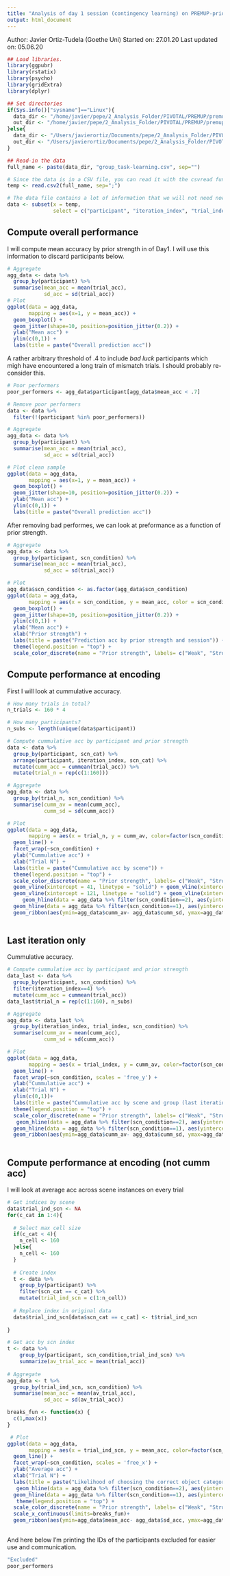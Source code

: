 ```yaml
---
title: "Analysis of day 1 session (contingency learning) on PREMUP-priors."
output: html_document
---
```


Author: Javier Ortiz-Tudela (Goethe Uni)
Started on: 27.01.20
Last updated on: 05.06.20

```r
## Load libraries.
library(ggpubr)
library(rstatix)
library(psycho)
library(gridExtra)
library(dplyr)

## Set directories
if(Sys.info()["sysname"]=="Linux"){
  data_dir <- "/home/javier/pepe/2_Analysis_Folder/PIVOTAL/PREMUP/premup-priors/outputs/group_level/share/"
  out_dir <- "/home/javier/pepe/2_Analysis_Folder/PIVOTAL/PREMUP/premup-priors/outputs/group_level/share/"
}else{
  data_dir <- "/Users/javierortiz/Documents/pepe/2_Analysis_Folder/PIVOTAL/PREMUP/premup-priors/outputs/group_level/share/"
  out_dir <- "/Users/javierortiz/Documents/pepe/2_Analysis_Folder/PIVOTAL/PREMUP/premup-priors/outputs/group_level/share/"
}

## Read-in the data
full_name <- paste(data_dir, "group_task-learning.csv", sep="")

# Since the data is in a CSV file, you can read it with the csvread function.
temp <- read.csv2(full_name, sep=";")

# The data file contains a lot of information that we will not need now.
data <- subset(x = temp,
               select = c("participant", "iteration_index", "trial_index", "trial_acc", "scn_condition", "scn_cat", "PE_level"))

```

## Compute overall performance
I will compute mean accuracy by prior strength in of Day1. I will use this information to discard participants below. 

```r
# Aggregate
agg_data <- data %>% 
  group_by(participant) %>% 
  summarise(mean_acc = mean(trial_acc),
            sd_acc = sd(trial_acc))
# Plot
ggplot(data = agg_data,
       mapping = aes(x=1, y = mean_acc)) +
  geom_boxplot() +
  geom_jitter(shape=10, position=position_jitter(0.2)) +
  ylab("Mean acc") + 
  ylim(c(0,1)) +
  labs(title = paste("Overall prediction acc"))
```

A rather arbitrary threshold of .4 to include _bad luck_ participants which migh have encountered a long train of mismatch trials. I should probably re-consider this.

```r
# Poor performers
poor_performers <- agg_data$participant[agg_data$mean_acc < .7]

# Remove poor performers
data <- data %>% 
  filter(!(participant %in% poor_performers))

# Aggregate
agg_data <- data %>% 
  group_by(participant) %>% 
  summarise(mean_acc = mean(trial_acc),
            sd_acc = sd(trial_acc))

# Plot clean sample
ggplot(data = agg_data,
       mapping = aes(x=1, y = mean_acc)) +
  geom_boxplot() +
  geom_jitter(shape=10, position=position_jitter(0.2)) +
  ylab("Mean acc") + 
  ylim(c(0,1)) +
  labs(title = paste("Overall prediction acc"))

```
After removing bad performes, we can look at preformance as a function of prior strength.

```r
# Aggregate
agg_data <- data %>% 
  group_by(participant, scn_condition) %>% 
  summarise(mean_acc = mean(trial_acc),
            sd_acc = sd(trial_acc))

# Plot
agg_data$scn_condition <- as.factor(agg_data$scn_condition)
ggplot(data = agg_data,
       mapping = aes(x = scn_condition, y = mean_acc, color = scn_condition)) +
  geom_boxplot() +
  geom_jitter(shape=10, position=position_jitter(0.2)) +
  ylim(c(0,1)) +
  ylab("Mean acc") + 
  xlab("Prior strength") +
  labs(title = paste("Prediction acc by prior strength and session")) +
  theme(legend.position = "top") +
  scale_color_discrete(name = "Prior strength", labels= c("Weak", "Strong"))
```


## Compute performance at encoding
First I will look at cummulative accuracy.
```r

# How many trials in total?
n_trials <- 160 * 4

# How many participants?
n_subs <- length(unique(data$participant))

# Compute cummulative acc by participant and prior strength
data <- data %>% 
  group_by(participant, scn_cat) %>%
  arrange(participant, iteration_index, scn_cat) %>% 
  mutate(cumm_acc = cummean(trial_acc)) %>% 
  mutate(trial_n = rep(c(1:160)))

# Aggregate
agg_data <- data %>% 
  group_by(trial_n, scn_condition) %>% 
  summarise(cumm_av = mean(cumm_acc),
            cumm_sd = sd(cumm_acc))

# Plot
ggplot(data = agg_data,
       mapping = aes(x = trial_n, y = cumm_av, color=factor(scn_condition))) +
  geom_line() +
  facet_wrap(~scn_condition) + 
  ylab("Cummulative acc") + 
  xlab("Trial N") +
  labs(title = paste("Cummulative acc by scene")) +
  theme(legend.position = "top") +
  scale_color_discrete(name = "Prior strength", labels= c("Weak", "Strong")) +
  geom_vline(xintercept = 41, linetype = "solid") + geom_vline(xintercept = 81, linetype = "solid") +
  geom_vline(xintercept = 121, linetype = "solid") + geom_vline(xintercept = 160, linetype = "solid") +
     geom_hline(data = agg_data %>% filter(scn_condition==2), aes(yintercept = .9), linetype = "dotted")+
  geom_hline(data = agg_data %>% filter(scn_condition==1), aes(yintercept = .7), linetype = "dotted")+
  geom_ribbon(aes(ymin=agg_data$cumm_av- agg_data$cumm_sd, ymax=agg_data$cumm_av+agg_data$cumm_sd), alpha=.2, colour = NA)
 
```


## Last iteration only
Cummulative accuracy.
```r
# Compute cummulative acc by participant and prior strength
data_last <- data %>% 
  group_by(participant, scn_condition) %>% 
  filter(iteration_index==4) %>% 
  mutate(cumm_acc = cummean(trial_acc))
data_last$trial_n = rep(c(1:160), n_subs)

# Aggregate
agg_data <- data_last %>% 
  group_by(iteration_index, trial_index, scn_condition) %>% 
  summarise(cumm_av = mean(cumm_acc),
            cumm_sd = sd(cumm_acc))

# Plot
ggplot(data = agg_data,
       mapping = aes(x = trial_index, y = cumm_av, color=factor(scn_condition))) +
  geom_line() +
  facet_wrap(~scn_condition, scales = 'free_y') +  
  ylab("Cummulative acc") + 
  xlab("Trial N") +
  ylim(c(0,1))+
  labs(title = paste("Cummulative acc by scene and group (last iteration only)")) +
  theme(legend.position = "top") +
  scale_color_discrete(name = "Prior strength", labels= c("Weak", "Strong")) +
   geom_hline(data = agg_data %>% filter(scn_condition==2), aes(yintercept = .9), linetype = "dotted")+
  geom_hline(data = agg_data %>% filter(scn_condition==1), aes(yintercept = .7), linetype = "dotted")+
  geom_ribbon(aes(ymin=agg_data$cumm_av- agg_data$cumm_sd, ymax=agg_data$cumm_av+agg_data$cumm_sd), alpha=.2, colour = NA)
 
```

## Compute performance at encoding (not cumm acc)
I will look at average acc across scene instances on every trial
```r

# Get indices by scene
data$trial_ind_scn <- NA
for(c_cat in 1:4){
  
  # Select max cell size
  if(c_cat < 4){
    n_cell <- 160
  }else{
    n_cell <- 160
  }
  
  # Create index
  t <- data %>% 
    group_by(participant) %>% 
    filter(scn_cat == c_cat) %>% 
    mutate(trial_ind_scn = c(1:n_cell))
  
  # Replace index in original data
  data$trial_ind_scn[data$scn_cat == c_cat] <- t$trial_ind_scn
  
}

# Get acc by scn index
t <- data %>% 
    group_by(participant, scn_condition,trial_ind_scn) %>% 
    summarize(av_trial_acc = mean(trial_acc))
  
# Aggregate
agg_data <- t %>% 
  group_by(trial_ind_scn, scn_condition) %>% 
  summarise(mean_acc = mean(av_trial_acc),
            sd_acc = sd(av_trial_acc))

breaks_fun <- function(x) {
  c(1,max(x))
}

 # Plot
ggplot(data = agg_data,
       mapping = aes(x = trial_ind_scn, y = mean_acc, color=factor(scn_condition))) +
  geom_line() +
  facet_wrap(~scn_condition, scales = 'free_x') + 
  ylab("Average acc") + 
  xlab("Trial N") +
  labs(title = paste("Likelihood of choosing the correct object category per trial")) +
   geom_hline(data = agg_data %>% filter(scn_condition==2), aes(yintercept = .9), linetype = "dotted")+
  geom_hline(data = agg_data %>% filter(scn_condition==1), aes(yintercept = .7), linetype = "dotted")+
   theme(legend.position = "top") +
  scale_color_discrete(name = "Prior strength", labels= c("Weak", "Strong")) +
  scale_x_continuous(limits=breaks_fun)+
  geom_ribbon(aes(ymin=agg_data$mean_acc- agg_data$sd_acc, ymax=agg_data$mean_acc + agg_data$sd_acc), alpha=.2, colour = NA)
 
```



And here below I'm printing the IDs of the participants excluded for easier use and communication.

```r

"Excluded"
poor_performers

```